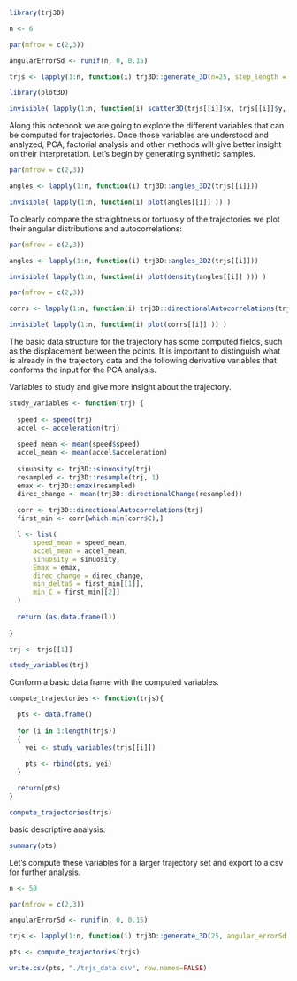 ```r

library(trj3D)

```

```r

n <- 6

par(mfrow = c(2,3))

angularErrorSd <- runif(n, 0, 0.15)

trjs <- lapply(1:n, function(i) trj3D::generate_3D(n=25, step_length = 2, angular_errorSd = angularErrorSd[i]))

library(plot3D)

invisible( lapply(1:n, function(i) scatter3D(trjs[[i]]$x, trjs[[i]]$y, trjs[[i]]$z) ))

```

Along this notebook we are going to explore the different variables that can be computed for trajectories. Once those variables are understood and analyzed, PCA, factorial analysis and other methods will give better insight on their interpretation. Let's begin by generating synthetic samples.

```r

par(mfrow = c(2,3))

angles <- lapply(1:n, function(i) trj3D::angles_3D2(trjs[[i]]))

invisible( lapply(1:n, function(i) plot(angles[[i]] )) )

```
To clearly compare the straightness or tortuosiy of the trajectories we plot their angular distributions and autocorrelations:

```r

par(mfrow = c(2,3))

angles <- lapply(1:n, function(i) trj3D::angles_3D2(trjs[[i]]))

invisible( lapply(1:n, function(i) plot(density(angles[[i]] ))) )

```


```r

par(mfrow = c(2,3))

corrs <- lapply(1:n, function(i) trj3D::directionalAutocorrelations(trjs[[i]]))

invisible( lapply(1:n, function(i) plot(corrs[[i]] )) )

```
The basic data structure for the trajectory has some computed fields, such as the displacement between the points. It is important to distinguish what is already in the trajectory data and the following derivative variables that conforms the input for the PCA analysis.

Variables to study and give more insight about the trajectory.

```r

study_variables <- function(trj) {
  
  speed <- speed(trj)
  accel <- acceleration(trj)
  
  speed_mean <- mean(speed$speed)
  accel_mean <- mean(accel$acceleration)
  
  sinuosity <- trj3D::sinuosity(trj)
  resampled <- trj3D::resample(trj, 1)
  emax <- trj3D::emax(resampled)
  direc_change <- mean(trj3D::directionalChange(resampled))
  
  corr <- trj3D::directionalAutocorrelations(trj)
  first_min <- corr[which.min(corr$C),]

  l <- list(
      speed_mean = speed_mean,
      accel_mean = accel_mean,
      sinuosity = sinuosity,
      Emax = emax,
      direc_change = direc_change,
      min_deltaS = first_min[[1]],
      min_C = first_min[[2]]
  )
  
  return (as.data.frame(l))
  
}

trj <- trjs[[1]]

study_variables(trj)

```

Conform a basic data frame with the computed variables.

```r

compute_trajectories <- function(trjs){

  pts <- data.frame()
  
  for (i in 1:length(trjs))
  {
    yei <- study_variables(trjs[[i]])
    
    pts <- rbind(pts, yei)
  }

  return(pts)
}

compute_trajectories(trjs)

```

basic descriptive analysis.

```r

summary(pts)

```

Let's compute these variables for a larger trajectory set and export to a csv for further analysis.

```r

n <- 50

par(mfrow = c(2,3))

angularErrorSd <- runif(n, 0, 0.15)

trjs <- lapply(1:n, function(i) trj3D::generate_3D(25, angular_errorSd = angularErrorSd[i]))

pts <- compute_trajectories(trjs)

write.csv(pts, "./trjs_data.csv", row.names=FALSE)

```


